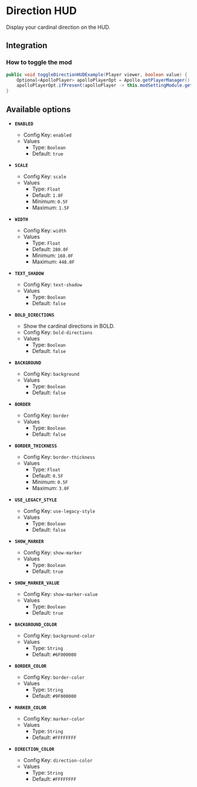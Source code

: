 # Direction HUD

Display your cardinal direction on the HUD.

## Integration

### How to toggle the mod

```java
public void toggleDirectionHUDExample(Player viewer, boolean value) {
    Optional<ApolloPlayer> apolloPlayerOpt = Apollo.getPlayerManager().getPlayer(viewer.getUniqueId());
    apolloPlayerOpt.ifPresent(apolloPlayer -> this.modSettingModule.getOptions().set(apolloPlayer, ModDirectionHud.ENABLED, value));
}
```

## Available options

- __`ENABLED`__
    - Config Key: `enabled`
    - Values
        - Type: `Boolean`
        - Default: `true`

- __`SCALE`__
    - Config Key: `scale`
    - Values
        - Type: `Float`
        - Default: `1.0F`
        - Minimum: `0.5F`
        - Maximum: `1.5F`

- __`WIDTH`__
    - Config Key: `width`
    - Values
        - Type: `Float`
        - Default: `280.0F`
        - Minimum: `168.0F`
        - Maximum: `448.0F`

- __`TEXT_SHADOW`__
    - Config Key: `text-shadow`
    - Values
        - Type: `Boolean`
        - Default: `false`

- __`BOLD_DIRECTIONS`__
    - Show the cardinal directions in BOLD.
    - Config Key: `bold-directions`
    - Values
        - Type: `Boolean`
        - Default: `false`

- __`BACKGROUND`__
    - Config Key: `background`
    - Values
        - Type: `Boolean`
        - Default: `false`

- __`BORDER`__
    - Config Key: `border`
    - Values
        - Type: `Boolean`
        - Default: `false`

- __`BORDER_THICKNESS`__
    - Config Key: `border-thickness`
    - Values
        - Type: `Float`
        - Default: `0.5F`
        - Minimum: `0.5F`
        - Maximum: `3.0F`

- __`USE_LEGACY_STYLE`__
    - Config Key: `use-legacy-style`
    - Values
        - Type: `Boolean`
        - Default: `false`

- __`SHOW_MARKER`__
    - Config Key: `show-marker`
    - Values
        - Type: `Boolean`
        - Default: `true`

- __`SHOW_MARKER_VALUE`__
    - Config Key: `show-marker-value`
    - Values
        - Type: `Boolean`
        - Default: `true`

- __`BACKGROUND_COLOR`__
    - Config Key: `background-color`
    - Values
        - Type: `String`
        - Default: `#6F000000`

- __`BORDER_COLOR`__
    - Config Key: `border-color`
    - Values
        - Type: `String`
        - Default: `#9F000000`

- __`MARKER_COLOR`__
    - Config Key: `marker-color`
    - Values
        - Type: `String`
        - Default: `#FFFFFFFF`

- __`DIRECTION_COLOR`__
    - Config Key: `direction-color`
    - Values
        - Type: `String`
        - Default: `#FFFFFFFF`

